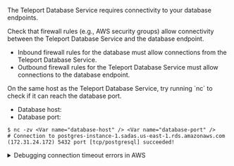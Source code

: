 The Teleport Database Service requires connectivity to your database endpoints.

Check that firewall rules (e.g., AWS security groups) allow connectivity between the Teleport Database Service and the database endpoint.
- Inbound firewall rules for the database must allow connections from the Teleport Database Service.
- Outbound firewall rules for the Teleport Database Service must allow connections to the database endpoint.

<Admonition type="tip">
On the same host as the Teleport Database Service, try running `nc` to check if it can reach the database port.

- Database host: <Var name="database-host" initial="postgres-instance-1.sadas.us-east-1.rds.amazonaws.com" />
- Database port: <Var name="database-port" initial="5432" />

```code
$ nc -zv <Var name="database-host" /> <Var name="database-port" />
# Connection to postgres-instance-1.sadas.us-east-1.rds.amazonaws.com (172.31.24.172) 5432 port [tcp/postgresql] succeeded!
```
</Admonition>

<details>
<summary>Debugging connection timeout errors in AWS</summary>

For deployments in AWS, it may be helpful to use [AWS Reachability Analyzer](https://docs.aws.amazon.com/vpc/latest/reachability/what-is-reachability-analyzer.html) to analyze the network path between the Teleport Database Service and the database.

1. Identify the Elastic Network Interface (ENI) associated with the Teleport Database Service host. This can be found in the [EC2 console](https://console.aws.amazon.com/ec2/home?NIC).
2. Identify the private IP address of the database.
3. Create and analyze a network path:
    - Set the path source to the ENI associated with the Teleport Database Service host.
    - Set the path destination to the database IP.
4. Check the analysis results to identify reachability issues.

</details>
